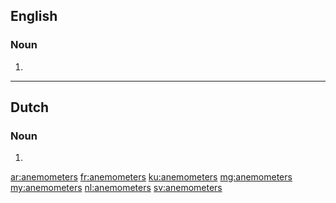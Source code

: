 ==English==

===Noun===
{{head|en}}

# {{plural of|anemometer}}

----

==Dutch==

===Noun===
{{head|nl}}

# {{nl-noun form of|pl|anemometer}}

[[ar:anemometers]]
[[fr:anemometers]]
[[ku:anemometers]]
[[mg:anemometers]]
[[my:anemometers]]
[[nl:anemometers]]
[[sv:anemometers]]